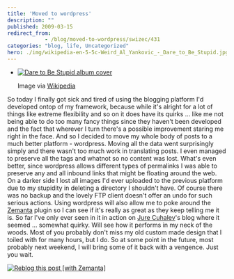 ```yaml
---
title: 'Moved to wordpress'
description: ""
published: 2009-03-15
redirect_from: 
            - /blog/moved-to-wordpress/swizec/431
categories: "blog, life, Uncategorized"
hero: ./img/wikipedia-en-5-5c-Weird_Al_Yankovic_-_Dare_to_Be_Stupid.jpg
---
```

- [![Dare to Be Stupid album cover](./img/wikipedia-en-5-5c-Weird_Al_Yankovic_-_Dare_to_Be_Stupid.jpg "Dare to Be Stupid album cover")](http://en.wikipedia.org/wiki/Image:Weird_Al_Yankovic_-_Dare_to_Be_Stupid.jpg)

  Image via [Wikipedia](http://en.wikipedia.org/wiki/Image:Weird_Al_Yankovic_-_Dare_to_Be_Stupid.jpg)

So today I finally got sick and tired of using the blogging platform I&#x27;d developed ontop of my framework, because while it&#x27;s alright for a lot of things like extreme flexibility and so on it does have its quirks ... like me not being able to do too many fancy things since they haven&#x27;t been developed and the fact that wherever I turn there&#x27;s a possible improvement staring me right in the face. And so I decided to move my whole body of posts to a much better platform - wordpress. Moving all the data went surprisingly simply and there wasn&#x27;t too much work in translating posts. I even managed to preserve all the tags and whatnot so no content was lost. What&#x27;s even better, since wordpress allows different types of permalinks I was able to preserve any and all inbound links that might be floating around the web. On a darker side I lost all images I&#x27;d ever uploaded to the previous platform due to my stupidity in deleting a directory I shouldn&#x27;t have. Of course there was no backup and the lovely FTP client doesn&#x27;t offer an undo for such serious actions. Using wordpress will also allow me to poke around the [Zemanta](http://www.zemanta.com "Zemanta") plugin so I can see if it&#x27;s really as great as they keep telling me it is. So far I&#x27;ve only ever seen in it in action on [Jure Cuhalev](http://www.jurecuhalev.com/blog "Jure Cuhalev")&#x27;s blog where it seemed ... somewhat quirky. Will see how it performs in my neck of the woods. Most of you probably don&#x27;t miss my old custom made design that I toiled with for many hours, but I do. So at some point in the future, most probably next weekend, I will bring some of it back with a vengence. Just you wait.

[![Reblog this post \[with Zemanta\]](http://img.zemanta.com/reblog_e.png?x-id=3a41f717-f8b8-401f-ad3d-439c38d97552)](http://reblog.zemanta.com/zemified/3a41f717-f8b8-401f-ad3d-439c38d97552/ "Zemified by Zemanta")